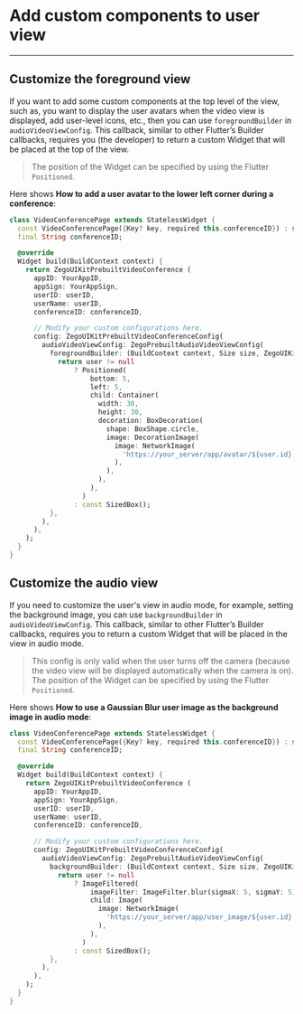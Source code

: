 # Add custom components to user view

- - -

## Customize the foreground view

If you want to add some custom components at the top level of the view, such as, you want to display the user avatars when the video view is displayed, add user-level icons, etc., then you can use `foregroundBuilder` in `audioVideoViewConfig`.
This callback, similar to other Flutter’s Builder callbacks, requires you (the developer) to return a custom Widget that will be placed at the top of the view.

> The position of the Widget can be specified by using the Flutter ` Positioned`. 

Here shows **How to add a user avatar to the lower left corner during a conference**:


```dart {15-38}
class VideoConferencePage extends StatelessWidget {
  const VideoConferencePage({Key? key, required this.conferenceID}) : super(key: key);
  final String conferenceID;

  @override
  Widget build(BuildContext context) {
    return ZegoUIKitPrebuiltVideoConference (
      appID: YourAppID,
      appSign: YourAppSign,
      userID: userID,
      userName: userID,
      conferenceID: conferenceID,

      // Modify your custom configurations here.
      config: ZegoUIKitPrebuiltVideoConferenceConfig(
        audioVideoViewConfig: ZegoPrebuiltAudioVideoViewConfig(
          foregroundBuilder: (BuildContext context, Size size, ZegoUIKitUser? user, Map extraInfo) {
            return user != null
                ? Positioned(
                    bottom: 5,
                    left: 5,
                    child: Container(
                      width: 30,
                      height: 30,
                      decoration: BoxDecoration(
                        shape: BoxShape.circle,
                        image: DecorationImage(
                          image: NetworkImage(
                            'https://your_server/app/avatar/${user.id}.png',
                          ),
                        ),
                      ),
                    ),
                  )
                : const SizedBox();
          },
        ),
      ),
    );
  }
}
```

## Customize the audio view

If you need to customize the user's view in audio mode, for example, setting the background image, you can use `backgroundBuilder` in `audioVideoViewConfig`.
This callback, similar to other Flutter’s Builder callbacks, requires you to return a custom Widget that will be placed in the view in audio mode.

> This config is only valid when the user turns off the camera (because the video view will be displayed automatically when the camera is on).
> The position of the Widget can be specified by using the Flutter ` Positioned`. 

Here shows **How to use a Gaussian Blur user image as the background image in audio mode**:


```dart {15-30}
class VideoConferencePage extends StatelessWidget {
  const VideoConferencePage({Key? key, required this.conferenceID}) : super(key: key);
  final String conferenceID;

  @override
  Widget build(BuildContext context) {
    return ZegoUIKitPrebuiltVideoConference (
      appID: YourAppID,
      appSign: YourAppSign,
      userID: userID,
      userName: userID,
      conferenceID: conferenceID,

      // Modify your custom configurations here.
      config: ZegoUIKitPrebuiltVideoConferenceConfig(
        audioVideoViewConfig: ZegoPrebuiltAudioVideoViewConfig(
          backgroundBuilder: (BuildContext context, Size size, ZegoUIKitUser? user, Map extraInfo) {
            return user != null
                ? ImageFiltered(
                    imageFilter: ImageFilter.blur(sigmaX: 5, sigmaY: 5),
                    child: Image(
                      image: NetworkImage(
                        'https://your_server/app/user_image/${user.id}.png',
                      ),
                    ),
                  )
                : const SizedBox();
          },
        ),
      ),
    );
  }
}
```
